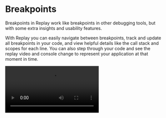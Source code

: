 
# Breakpoints

Breakpoints in Replay work like breakpoints in other debugging tools, but with some extra insights and usability features. 

With Replay you can easily navigate between breakpoints, track and update all breakpoints in your code, and view helpful details like the call stack and scopes for each line. You can also step through your code and see the replay video and console change to represent your application at that moment in time.

<Video src="/media/common/jump-to-breakpoint.mp4" />

### Adding a breakpoint

Clicking in the gutter to add and remove breakpoints. All existing breakpoints are listed in the **Breakpoints pane** in the **Pause Information panel**. 

Adding a breakpoint automatically opens the panel, or click the pause icon in the left sidebar to toggle the view.

You can also click the x icon on any existing breakpoint in the Breakpoints pane to remove it.

![Adding a breakpoint](/media/referrence-guide/debugger/breakpoints/adding-breakpoint.png)

### Navigating between breakpoints

Click resume and rewind in the Pause Information panel to go to the next or previous breakpoint. 

![Navigating between breakpoints](/media/referrence-guide/debugger/breakpoints/navigating-between-breakpoints.png)

### Stepping forward and backwards

Click step forward or backwards to go to the next or previous expression.

![Stepping forward and backwards](/media/referrence-guide/debugger/breakpoints/stepping-forwards-backwards.png)

### Stepping in

Click step in to enter the next function call or advance to the next expression.

![Stepping in](/media/referrence-guide/debugger/breakpoints/stepping-in.png)

### Stepping out

Click step out to exit the current function.

![Stepping out](/media/referrence-guide/debugger/breakpoints/stepping-out.png)

### Scrubbing forward and backwards

Scrub forward or backwards in the frame timeline to move forward or backwards in the current function. Click and hold the blue marker while dragging along the timeline to scrub. You’ll see the highlighted line of code in the Editor change as you move.

![untitled](/media/referrence-guide/debugger/breakpoints/scrubbing-forward-and-backwards.png)

### Navigation Shortcuts

Jump to the next or previous execution of a given line with navigation shortcuts.

When hovering on a line in a source:

- Press and hold `cmd` to transform the `+` button to `>` . Click to navigate to the next hit of the line from your current location in time.
- Press and hold `cmd+shift` to transform the `+` button to `<`. Click to navigate to the previous hit of the line from your current location in time.

You will see dots appear on the timeline that mark the executions of that line. The dots will turn red as you navigate between points.

<Video src="/media/referrence-guide/debugger/breakpoints/navigationshortcuts.mp4"/>

### Call Stack

When paused on a specific execution of a line of code, you can view the call stack leading up to that point. The call stack shows which function calls resulted in the specific line of code executing.

![Call stack](/media/referrence-guide/debugger/breakpoints/call-stack.png)

The Call Stack will also show function executions in the stack related to React and Redux. 

### Scopes

The Scopes pane will show the values of properties and variables within a given scope when paused on an execution of a line of code. View values within the context of local, closure, and global scopes.

![Scopes](/media/referrence-guide/debugger/breakpoints/scopes.png)
